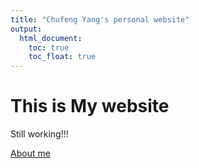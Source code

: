 ```yaml
---
title: "Chufeng Yang's personal website"
output: 
  html_document:
    toc: true
    toc_float: true
---
```


# This is My website

Still working!!!

[About me](about.html)
 